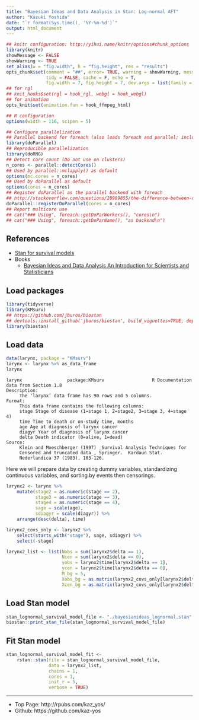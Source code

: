 ```yaml
---
title: "Bayesian Ideas and Data Analysis in Stan: Log-normal AFT"
author: "Kazuki Yoshida"
date: "`r format(Sys.time(), '%Y-%m-%d')`"
output: html_document
---
```


```r
## knitr configuration: http://yihui.name/knitr/options#chunk_options
library(knitr)
showMessage <- FALSE
showWarning <- TRUE
set_alias(w = "fig.width", h = "fig.height", res = "results")
opts_chunk$set(comment = "##", error= TRUE, warning = showWarning, message = showMessage,
               tidy = FALSE, cache = F, echo = T,
               fig.width = 7, fig.height = 7, dev.args = list(family = "sans"))
## for rgl
## knit_hooks$set(rgl = hook_rgl, webgl = hook_webgl)
## for animation
opts_knit$set(animation.fun = hook_ffmpeg_html)

## R configuration
options(width = 116, scipen = 5)

## Configure parallelization
## Parallel backend for foreach (also loads foreach and parallel; includes doMC)
library(doParallel)
## Reproducible parallelization
library(doRNG)
## Detect core count (Do not use on clusters)
n_cores <- parallel::detectCores()
## Used by parallel::mclapply() as default
options(mc.cores = n_cores)
## Used by doParallel as default
options(cores = n_cores)
## Register doParallel as the parallel backend with foreach
## http://stackoverflow.com/questions/28989855/the-difference-between-domc-and-doparallel-in-r
doParallel::registerDoParallel(cores = n_cores)
## Report multicore use
## cat("### Using", foreach::getDoParWorkers(), "cores\n")
## cat("### Using", foreach::getDoParName(), "as backend\n")
```


## References
- [Stan for survival models](https://discourse.mc-stan.org/t/stan-for-survival-models/4146)
- Books
  - [Bayesian Ideas and Data Analysis An Introduction for Scientists and Statisticians](http://blogs.oregonstate.edu/bida/)


## Load packages

```r
library(tidyverse)
library(KMsurv)
## https://github.com/jburos/biostan
## devtools::install_github('jburos/biostan', build_vignettes=TRUE, dependencies=TRUE)
library(biostan)
```


## Load data

```r
data(larynx, package = "KMsurv")
larynx <- larynx %>% as_data_frame
larynx
```

```
larynx                 package:KMsurv                  R Documentation
data from Section 1.8
Description:
     The ‘larynx’ data frame has 90 rows and 5 columns.
Format:
     This data frame contains the following columns:
     stage Stage of disease (1=stage 1, 2=stage2, 3=stage 3, 4=stage 4)
     time Time to death or on-study time, months
     age Age at diagnosis of larynx cancer
     diagyr Year of diagnosis of larynx cancer
     delta Death indicator (0=alive, 1=dead)
Source:
     Klein and Moeschberger (1997) _Survival Analysis Techniques for
     Censored and truncated data_, Springer.  Kardaun Stat.
     Nederlandica 37 (1983), 103-126.
```

Here we will prepare data by creating dummy variables, standardizing continuous variables, and sorting by events then censorings.

```r
larynx2 <- larynx %>%
    mutate(stage2 = as.numeric(stage == 2),
           stage3 = as.numeric(stage == 3),
           stage4 = as.numeric(stage == 4),
           sage = scale(age),
           sdiagyr = scale(diagyr)) %>%
    arrange(desc(delta), time)

larynx2_covs_only <- larynx2 %>%
    select(starts_with("stage"), sage, sdiagyr) %>%
    select(-stage)

larynx2_list <- list(Nobs = sum(larynx2$delta == 1),
                     Ncen = sum(larynx2$delta == 0),
                     yobs = larynx2$time[larynx2$delta == 1],
                     ycen = larynx2$time[larynx2$delta == 0],
                     M_bg = 5,
                     Xobs_bg = as.matrix(larynx2_covs_only[larynx2$delta == 1,]),
                     Xcen_bg = as.matrix(larynx2_covs_only[larynx2$delta == 0,]))
```


## Load Stan model

```r
stan_lognormal_survival_model_file <- "./bayesianideas_lognormal.stan"
biostan::print_stan_file(stan_lognormal_survival_model_file)
```


## Fit Stan model

```r
stan_lognormal_survival_model_fit <-
    rstan::stan(file = stan_lognormal_survival_model_file,
                data = larynx2_list,
                chains = 1,
                cores = 1,
                init_r = 5,
                verbose = TRUE)
```
--------------------
- Top Page: http://rpubs.com/kaz_yos/
- Github: https://github.com/kaz-yos
